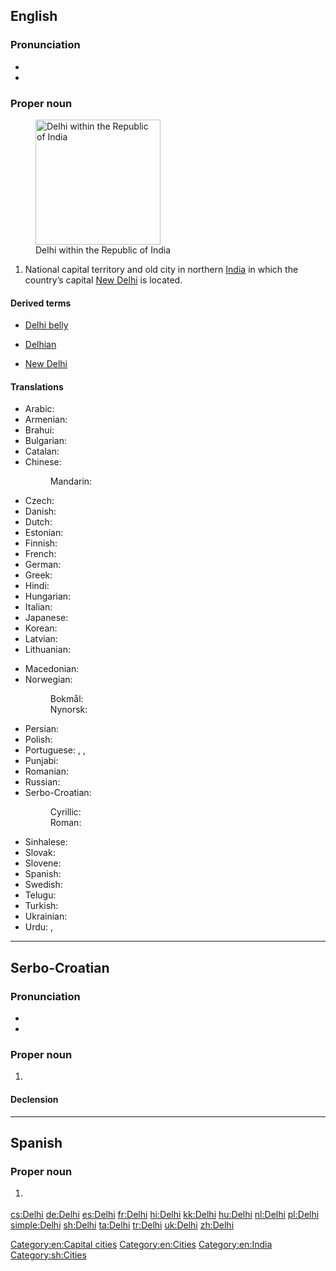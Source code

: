 ==English==
{{wikipedia}}

===Pronunciation===
* {{IPA|/ˈdɛli/|lang=en}}
* {{rhymes|ɛli|lang=en}}

===Proper noun===
{{en-proper noun}}
[[Image:National Capital Territory of Delhi in India (special marker) (disputed hatched).svg|thumb|right|200px|Delhi within the Republic of India]]

# National capital territory and old city in northern [[India]] in which the country’s capital [[New Delhi]] is located.

====Derived terms====
{{rel-top3|Terms derived from ''Delhi''}}
* [[Delhi belly]]
{{rel-mid3}}
* [[Delhian]]
{{rel-mid3}}
* [[New Delhi]]
{{rel-bottom}}

====Translations====
{{trans-top|National capital territory and old city in northern India}}
* Arabic: {{t|ar|دِلْهِي|f}}
* Armenian: {{t|hy|Դելի}}
* Brahui: {{t|brh|Daelí}}
* Bulgarian: {{t|bg|Делхи|tr=Délχi}}
* Catalan: {{t|ca|Delhi}}
* Chinese:
*: Mandarin: {{t+|cmn|德里|tr=Délǐ|sc=Hani}}
* Czech: {{t+|cs|Dillí|n}}
* Danish: {{t|da|Delhi}}
* Dutch: {{t+|nl|Delhi}}
* Estonian: {{t|et|Delhi}}
* Finnish: {{t|fi|Delhi}}
* French: {{t+|fr|Delhi}}
* German: {{t+|de|Delhi}}
* Greek: {{t|el|Δελχί|n}}
* Hindi: {{t+|hi|दिल्ली|f|tr=dillī}}
* Hungarian: {{t+|hu|Delhi}}
* Italian: {{t|it|Delhi}}
* Japanese: {{t|ja|デリー|tr=Derī}}
* Korean: {{t|ko|델리|tr=Delli|sc=Kore}}
* Latvian: {{t|lv|Deli}}
* Lithuanian: {{t|lt|Delis|m}}
{{trans-mid}}
* Macedonian: {{t|mk|Делхи|n|tr=Délhi}}
* Norwegian:
*: Bokmål: {{t|nb|Delhi}}
*: Nynorsk: {{t|nn|Delhi}}
* Persian: {{t|fa|دهلی|tr=Dehli|sc=fa-Arab}}
* Polish: {{t+|pl|Delhi}}
* Portuguese: {{t|pt|Déli}}, {{t|pt|Deli}}, {{t|pt|Dheli}}
* Punjabi: {{t|pa|ਦਿੱਲੀ|tr=Dillī}}
* Romanian: {{t|ro|Delhi}}
* Russian: {{t|ru|Дели|m|tr=Dɛ́li}}
* Serbo-Croatian:
*: Cyrillic: {{t|sh|Делхи|m}}
*: Roman: {{t+|sh|Delhi|m}}
* Sinhalese: {{t|si|දිල්ලිය|tr=dilliya|sc=Sinh}}
* Slovak: {{t|sk|Dillí}}
* Slovene: {{t|sl|Delhi}}
* Spanish: {{t+|es|Delhi}}
* Swedish: {{t|sv|Delhi}}
* Telugu: {{t+|te|ఢిల్లీ}}
* Turkish: {{t+|tr|Delhi}}
* Ukrainian: {{t|uk|Делі|sc=Cyrl}}
* Urdu: {{t|ur|دلّی|f|tr=dillī}}, {{t|ur|دہلی|f|tr=dehlī|sc=ur-Arab}}
{{trans-bottom}}

[[Category:en:Capital cities]]
[[Category:en:Cities]]
[[Category:en:India]]

----

==Serbo-Croatian==
{{wikipedia|lang=sh}}

===Pronunciation===
* {{IPA|/dêlxi/|lang=sh}}
* {{hyphenation|Del|hi|lang=sh}}

===Proper noun===
{{sh-proper noun|g=m|head=Dȅlhi|r|Делхи|Де̏лхи}}

# {{l|en|Delhi}}

====Declension====
{{sh-decl-noun-unc
|Delhi
|Delhija
|Delhiju
|Delhi
|Delhi
|Delhiju
|Delhijem
}}

[[Category:sh:Cities]]

----

==Spanish==
{{wikipedia|lang=es}}
===Proper noun===
{{es-proper noun}}

# {{l|en|Delhi}} {{gloss|national capital territory and old city in northern India}}

[[cs:Delhi]]
[[de:Delhi]]
[[es:Delhi]]
[[fr:Delhi]]
[[hi:Delhi]]
[[kk:Delhi]]
[[hu:Delhi]]
[[nl:Delhi]]
[[pl:Delhi]]
[[simple:Delhi]]
[[sh:Delhi]]
[[ta:Delhi]]
[[tr:Delhi]]
[[uk:Delhi]]
[[zh:Delhi]]